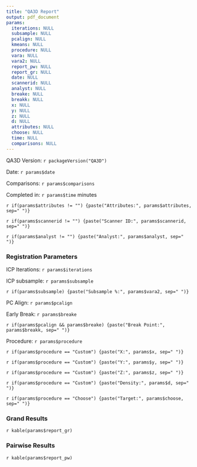 ```yaml
---
title: "QA3D Report"
output: pdf_document
params:
  iterations: NULL
  subsample: NULL
  pcalign: NULL
  kmeans: NULL
  procedure: NULL
  vara: NULL
  vara2: NULL
  report_pw: NULL
  report_gr: NULL
  date: NULL
  scannerid: NULL
  analyst: NULL
  breake: NULL
  breakk: NULL
  x: NULL
  y: NULL
  z: NULL
  d: NULL
  attributes: NULL
  choose: NULL
  time: NULL
  comparisons: NULL
---
```

QA3D Version: `r packageVersion("QA3D")`

Date: `r params$date`

Comparisons: `r params$comparisons`

Completed in: `r params$time` minutes

`r if(params$attributes != "") {paste("Attributes:", params$attributes, sep=" ")}`

`r if(params$scannerid != "") {paste("Scanner ID:", params$scannerid, sep=" ")}`

`r if(params$analyst != "") {paste("Analyst:", params$analyst, sep=" ")}`

### Registration Parameters
ICP Iterations: `r params$iterations`

ICP subsample: `r params$subsample`

`r if(params$subsample) {paste("Subsample %:", params$vara2, sep=" ")}`

PC Align: `r params$pcalign`

Early Break: `r params$breake`

`r if(params$pcalign && params$breake) {paste("Break Point:", params$breakk, sep=" ")}`

Procedure: `r params$procedure`

`r if(params$procedure == "Custom") {paste("X:", params$x, sep=" ")}`

`r if(params$procedure == "Custom") {paste("Y:", params$y, sep=" ")}`

`r if(params$procedure == "Custom") {paste("Z:", params$z, sep=" ")}`

`r if(params$procedure == "Custom") {paste("Density:", params$d, sep=" ")}`

`r if(params$procedure == "Choose") {paste("Target:", params$choose, sep=" ")}`

### Grand Results
`r kable(params$report_gr)`


### Pairwise Results
`r kable(params$report_pw)`
